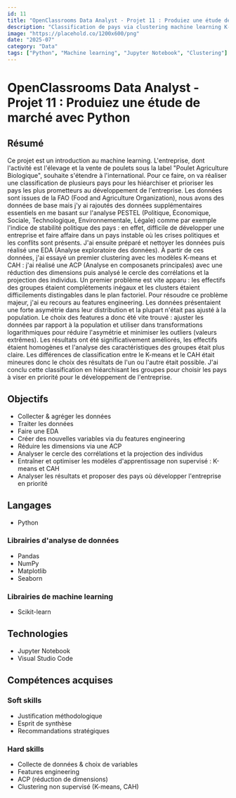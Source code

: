 ---
id: 11
title: "OpenClassrooms Data Analyst - Projet 11 : Produiez une étude de marché avec Python"
description: "Classification de pays via clustering machine learning K-means et CAH"
image: "https://placehold.co/1200x600/png"
date: "2025-07"
category: "Data"
tags: ["Python", "Machine learning", "Jupyter Notebook", "Clustering"]
---

# OpenClassrooms Data Analyst - Projet 11 : Produiez une étude de marché avec Python

## Résumé

Ce projet est un introduction au machine learning. L'entreprise, dont l'activité est l'élevage et la vente de poulets sous la label "Poulet Agriculture Biologique", souhaite s'étendre à l'international. Pour ce faire, on va réaliser une classification de plusieurs pays pour les hiéarchiser et prioriser les pays les plus prometteurs au développement de l'entreprise. Les données sont issues de la FAO (Food and Agriculture Organization), nous avons des données de base mais j'y ai rajoutés des données supplémentaires essentiels en me basant sur l'analyse PESTEL (Politique, Économique, Sociale, Technologique, Environnementale, Légale) comme par exemple l'indice de stabilité politique des pays : en effet, difficile de développer une entreprise et faire affaire dans un pays instable où les crises politiques et les conflits sont présents. J'ai ensuite préparé et nettoyer les données puis réalisé une EDA (Analyse exploratoire des données). À partir de ces données, j'ai essayé un premier clustering avec les modèles K-means et CAH : j'ai réalisé une ACP (Analyse en composanets principales) avec une réduction des dimensions puis analysé le cercle des corrélations et la projection des individus. Un premier problème est vite apparu : les effectifs des groupes étaient complétements inégaux et les clusters étaient difficilements distingables dans le plan factoriel. Pour résoudre ce problème majeur, j'ai eu recours au features engineering. Les données présentaient une forte asymétrie dans leur distribution et la plupart n'était pas ajusté à la population. Le choix des features a donc été vite trouvé : ajuster les données par rapport à la population et utiliser dans transformations logarithmiques pour réduire l'asymétrie et minimiser les outliers (valeurs extrêmes). Les résultats ont été significativement améliorés, les effectifs étaient homogènes et l'analyse des caractéristiques des groupes était plus claire. Les différences de classification entre le K-means et le CAH était mineures donc le choix des résultats de l'un ou l'autre était possible. J'ai conclu cette classification en hiéarchisant les groupes pour choisir les pays à viser en priorité pour le développement de l'entreprise.

## Objectifs

- Collecter & agréger les données
- Traiter les données
- Faire une EDA
- Créer des nouvelles variables via du features engineering
- Réduire les dimensions via une ACP
- Analyser le cercle des corrélations et la projection des individus
- Entraîner et optimiser les modèles d'apprentissage non supervisé : K-means et CAH
- Analyser les résultats et proposer des pays où développer l'entreprise en priorité

## Langages

- Python

### Librairies d'analyse de données

- Pandas
- NumPy
- Matplotlib
- Seaborn

### Librairies de machine learning

- Scikit-learn

## Technologies

- Jupyter Notebook
- Visual Studio Code

## Compétences acquises

### Soft skills

- Justification méthodologique
- Esprit de synthèse
- Recommandations stratégiques

### Hard skills

- Collecte de données & choix de variables
- Features engineering
- ACP (réduction de dimensions)
- Clustering non supervisé (K-means, CAH)